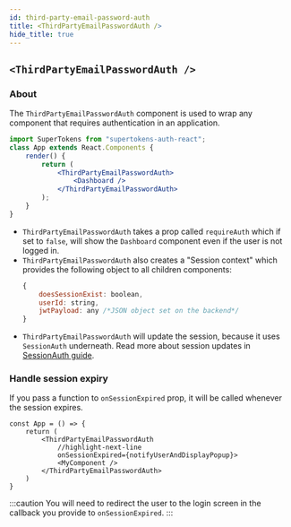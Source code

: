 ```yaml
---
id: third-party-email-password-auth
title: <ThirdPartyEmailPasswordAuth />
hide_title: true
---
```


## `<ThirdPartyEmailPasswordAuth />`

### About

The `ThirdPartyEmailPasswordAuth` component is used to wrap any component that requires authentication in an application.

```jsx
import SuperTokens from "supertokens-auth-react";
class App extends React.Components {
    render() {
        return (
            <ThirdPartyEmailPasswordAuth>
                <Dashboard />
            </ThirdPartyEmailPasswordAuth>
        );
    }
}
```
- `ThirdPartyEmailPasswordAuth` takes a prop called `requireAuth` which if set to `false`, will show the `Dashboard` component even if the user is not logged in.
- `ThirdPartyEmailPasswordAuth` also creates a "Session context" which provides the following object to all children components:
   ```jsx
   {
       doesSessionExist: boolean,
       userId: string,
       jwtPayload: any /*JSON object set on the backend*/
   }
   ```
- `ThirdPartyEmailPasswordAuth` will update the session, because it uses `SessionAuth` underneath. Read more about session updates in [SessionAuth guide](../session/session-auth).

### Handle session expiry
If you pass a function to `onSessionExpired` prop, it will be called whenever the session expires.

```tsx
const App = () => {
    return (
        <ThirdPartyEmailPasswordAuth
            //highlight-next-line
            onSessionExpired={notifyUserAndDisplayPopup}>
            <MyComponent />
        </ThirdPartyEmailPasswordAuth>
    )
}
```

:::caution
You will need to redirect the user to the login screen in the callback you provide to `onSessionExpired`.
:::

